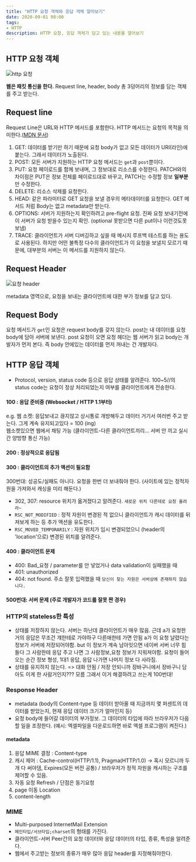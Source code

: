 ```yaml
---
title: "HTTP 요청 객체와 응답 객체 알아보기"
date: 2020-09-01 08:00
tags:
- HTTP
description: HTTP 요청, 응답 객체가 담고 있는 내용물 열어보기
---
```


## HTTP 요청 객체

![http 요청](https://img1.daumcdn.net/thumb/R1280x0/?scode=mtistory2&fname=https%3A%2F%2Fblog.kakaocdn.net%2Fdn%2FxZRBU%2FbtqHp6F9BsW%2F03SeylnDkBQF6vYkNirkyK%2Fimg.png)

**웹은 패킷 통신을 한다.**
Request line, header, body 총 3덩어리의 정보를 담는 객체를 주고 받는다.

## Request line

Request Line은 URL와 HTTP 메서드를 포함한다.
HTTP 메서드는 요청의 목적을 의미한다.([MDN 문서](https://developer.mozilla.org/ko/docs/Web/HTTP/Methods))

1. GET: 데이터를 받기만 하기 때문에 요청 body가 없고 모든 데이터가 URI(라인)에 붙는다. 그래서 데이터가 노출된다.
2. POST: 모든 서버가 지원하는 HTTP 요청 메서드는 `get`과 `post`뿐이다.
3. PUT: 요청 페이로드를 함께 보내며, 그 정보대로 리소스를 수정한다. PATCH와의 차이점은 PUT은 정보 전체를 페이로드대로 바꾸고, PATCH는 수정할 정보 **일부분**만 수정한다.
4. DELETE: 리소스 삭제를 요청한다.
5. HEAD: 같은 파라미터로 GET 요청을 보낼 경우의 메타데이터를 요청한다. GET 메서드 처럼 Body는 없고 metadata만 받는다.
6. OPTIONS: 서버가 지원하는지 확인하려고 pre-flight 요청. 진짜 요청 보내기전에 이 서버가 요청 받을수 있는지 확인. (optional 못받으면 다른 put이나 이런것도못보냄)
7. TRACE: 클라이언트가 서버 디버깅하고 싶을 때 메시지 루프백 테스트를 하는 용도로 사용된다. 
하지만 어떤 불특정 다수의 클라이언트가 이 요청을 보낼지 모르기 때문에, 대부분의 서버는 이 메서드를 지원하지 않는다.

## Request Header

![요청 header](https://img1.daumcdn.net/thumb/R1280x0/?scode=mtistory2&fname=https%3A%2F%2Fblog.kakaocdn.net%2Fdn%2FbsLH63%2FbtqHzE81nfb%2FRoGygutVjZOvbTCa3RS4xk%2Fimg.png)

metadata 영역으로, 요청을 보내는 클라이언트에 대한 부가 정보를 담고 있다.

## Request Body

요청 메서드가 `get`인 요청은 request body를 갖지 않는다. post는 내 데이터를 요청 body에 담아 서버에 보낸다.
post 요청이 오면 요청 헤더는 웹 서버가 읽고 body는 개발자가 먼저 본다. 즉 body 안에있는 데이터를 먼저 꺼내는 건 개발자다.

## HTTP 응답 객체

- Protocol, version, status code 등으로 응답 상태를 알려준다. 100~5//의 status code는 요청이 정상 처리되었는지 여부를 클라이언트에게 전송한다.

#### 100 : 응답 준비중 (Websocket / HTTP 1.1부터)

e.g. 웹 소켓: 응답보내고 끊지않고 상시통로 개방해두고 데이터 거기서 여러번 주고 받는다. 그게 계속 유지되고있다 = 100 (ing)  
웹소켓있으면 웹에서 채팅 가능 (클라이언트-다른 클라이언트끼리... 서버 안 끼고 실시간 양방향 통신 가능)

#### 200 : 정상적으로 응답됨

#### 300 : 클라이언트의 추가 액션이 필요함

300번대: 성공도/실패도 아니다. 요청을 한번 더 보내줘야 한다. 
(사이트에 있는 정적자원을 가져와서 캐싱을 미리 해둔다.)

- 302, 307: resource 위치가 옮겨졌다고 알려준다. `새로운 위치 다른데로 요청 올려라~`
- `RSC_NOT_MODIFIED` : 정적 자원이 변경된 적 없으니 클라이언트가 캐시 데이터를 뒤져보게 하는 등 추가 액션을 유도한다.
- `RSC_MOVED_TEMPORARILY` : 자원 위치가 임시 변경되었으니 (header의 'location'으로) 변경된 위치를 알려준다. 

#### 400 : 클라이언트 문제

- 400: Bad_요청 / parameter를 안 넣었거나 data validation이 실패했을 때
- 401: unauthorized
- 404: not found. 주소 잘못 입력했을 때 `당신이 찾는 자원은 서버상에 존재하지 않습니다.`

#### 500번대: 서버 문제 (주로 개발자가 코드를 잘못 짠 경우)

### HTTP의 stateless한 특성

- 상태를 저장하지 않는다. 서버는 하난데 클라이언트가 매우 많음.
 근데 a가 요청한 거의 응답은 무조건 걔한테로 가야하구 다른애한테 가면 안됨 a가 이 요청 날렸다는 정보가 서버에 저장되어야함. 
 but 이 정보가 계속 남아잇으면 네이버 서버 너무 힘들다 그 사람한테 응답 주고 나면 그 사람정보,요청 정보가 지워져야함. 
 요청이 들어오는 순간 정보 형성, 1대1 응답, 응답 나가면 나머지 정보 다 사라짐. 
- 상태를 유지하지 않는다. => 대화 안됨 / 저장 안되니까 장바구니에서 장바구니 담아도 이게 한 사람거인지??? 모름 그래서 이거 해결하려고 쓰는게 100번대!

### Response Header

- metadata (body의 Content-type 등 데이터 받아올 때 지금까지 몇 퍼센트의 데이터를 받았는지, 현재 응답 데이터 크기가 얼마인지 등)
- 요청 body에 들어갈 데이터의 부가정보. 그 데이터의 타입에 따라 브라우저가 다음 할 일을 조정한다.
  (예시: 엑셀파일을 다운로드하면 바로 엑셀 프로그램이 켜진다.)

#### metadata

1. 응답 MIME 결정 : Content-type
2. 캐시 제어 : Cache-control(HTTP/1.1), Pragma(HTTP/1.0) -> 혹시 모르니까 두개 다 써야댐, Expires(모든 버전 공통) /
 브라우저가 정적 자원을 캐시하는 구조를 제어할 수 있음.
3. 자동 요청 Refresh /  단점은 동기요청
4. page 이동 Location
5. content-length

### MIME

- Multi-purposed InternetMail Extension
- `메인타입/서브타입;charset`의 형태를 가진다.
- 클라이언트-서버 Peer간의 요청 데이터와 응답 데이터의 타입, 종류, 특성을 알려준다.
- 웹에서 주고받는 정보의 종류가 매우 많아 응답 header를 지정해줘야한다.
